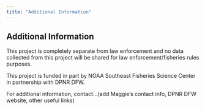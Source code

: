 ```yaml
---
title: "Additional Information"
---
```


## Additional Information

This project is completely separate from law enforcement and no data collected from this project will be shared for law enforcement/fisheries rules purposes.

This project is funded in part by NOAA Southeast Fisheries Science Center in partnership with DPNR DFW. 

For additional information, contact...(add Maggie's contact info, DPNR DFW website, other useful links)
